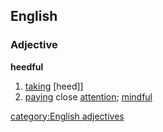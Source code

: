 ==English==
===Adjective===
'''heedful'''
# [[taking]] [heed]]
# [[paying]] close [[attention]]; [[mindful]]
[[category:English adjectives]]